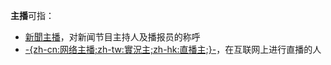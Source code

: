 {{NoteTA|G1=IT}}
'''主播'''可指：
*[[新聞主播|新聞主播]]，对新闻节目主持人及播报员的称呼
*[[直播主|-{zh-cn:网络主播;zh-tw:實況主;zh-hk:直播主;}-]]，在互联网上进行直播的人
{{Disambiguation|cat=二字消歧義}}